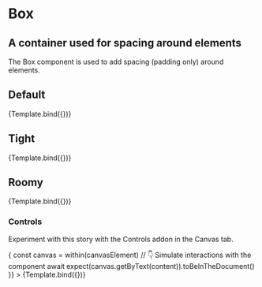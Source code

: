 

<Meta title="Layout/Box" component={Box} />

# Box

## A container used for spacing around elements

The Box component is used to add spacing (padding only) around elements.

<ArgsTable story="Default" />



## Default

<Canvas>
  <Story
    name="Default"
    args={{
      children: Example()
    }}
  >
    {Template.bind({})}
  </Story>
</Canvas>

## Tight

<Canvas>
  <Story
    name="Tight"
    args={{
      isTight: true,
      children: Example()
    }}
  >
    {Template.bind({})}
  </Story>
</Canvas>

## Roomy

<Canvas>
  <Story
    name="Roomy"
    args={{
      isRoomy: true,
      children: Example()
    }}
  >
    {Template.bind({})}
  </Story>
</Canvas>

### Controls

Experiment with this story with the Controls addon in the Canvas tab.

<Canvas>
  <Story
    name="controls"
    args={{
      isTight: true,
      children: Example()
    }}
    // https://storybook.js.org/docs/react/api/mdx#play-function
    play={async ({ canvasElement }) => {
      const canvas = within(canvasElement)
      // 👇 Simulate interactions with the component
      await expect(canvas.getByText(content)).toBeInTheDocument()
    }}
  >
    {Template.bind({})}
  </Story>
</Canvas>
